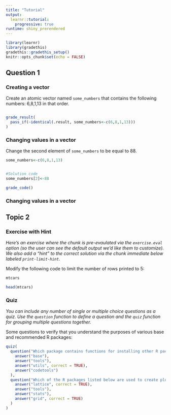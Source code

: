 ```yaml
---
title: "Tutorial"
output: 
  learnr::tutorial:
    progressive: true
runtime: shiny_prerendered
---
```


```r
library(learnr)
library(gradethis)
gradethis::gradethis_setup()
knitr::opts_chunk$set(echo = FALSE)
```


## Question 1

### Creating a vector {data-progressive=TRUE}

Create an atomic vector named `some_numbers` that contains the following numbers: 6,8,1,13 in that order. 

```r

```


```r
grade_result(
  pass_if(~identical(.result, some_numbers<-c(6,8,1,13)))
)
```

### Changing values in a vector 

Change the second element of `some_numbers` to be equal to 88. 

```r
some_numbers<-c(6,8,1,13)
```

```r

```

```r
#Solution code
some_numbers[2]<-88
```

```r
grade_code()
```

### Changing values in a vector 



## Topic 2

### Exercise with Hint

*Here's an exercise where the chunk is pre-evaulated via the `exercise.eval` option (so the user can see the default output we'd like them to customize). We also add a "hint" to the correct solution via the chunk immediate below labeled `print-limit-hint`.*

Modify the following code to limit the number of rows printed to 5:

```r
mtcars
```

```r
head(mtcars)
```

### Quiz

*You can include any number of single or multiple choice questions as a quiz. Use the `question` function to define a question and the `quiz` function for grouping multiple questions together.*

Some questions to verify that you understand the purposes of various base and recommended R packages:

```r
quiz(
  question("Which package contains functions for installing other R packages?",
    answer("base"),
    answer("tools"),
    answer("utils", correct = TRUE),
    answer("codetools")
  ),
  question("Which of the R packages listed below are used to create plots?",
    answer("lattice", correct = TRUE),
    answer("tools"),
    answer("stats"),
    answer("grid", correct = TRUE)
  )
)
```

